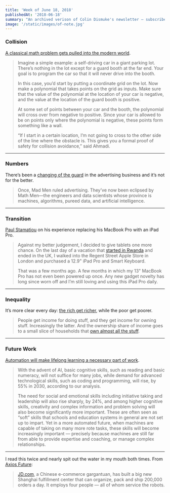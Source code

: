 ```yaml
---
title: 'Week of June 18, 2018'
publishedAt: '2018-06-18'
summary: "An archived verison of Colin Dismuke's newsletter – subscribe to get it in your inbox."
image: '/static/images/of-note.jpg'
---
```


### Collision

[A classical math problem gets pulled into the modern
world](https://www.quantamagazine.org/a-classical-math-problem-gets-pulled-into-the-modern-world-20180523/).

> Imagine a simple example: a self-driving car in a giant parking lot.
> There’s nothing in the lot except for a guard booth at the far end.
> Your goal is to program the car so that it will never drive into the
> booth.
>
> In this case, you’d start by putting a coordinate grid on the lot. Now
> make a polynomial that takes points on the grid as inputs. Make sure
> that the value of the polynomial at the location of your car is
> negative, and the value at the location of the guard booth is
> positive.
>
> At some set of points between your car and the booth, the polynomial
> will cross over from negative to positive. Since your car is allowed
> to be on points only where the polynomial is negative, these points
> form something like a wall.
>
> “If I start in a certain location, I’m not going to cross to the other
> side of the line where the obstacle is. This gives you a formal proof
> of safety for collision avoidance,” said Ahmadi.

---

### Numbers

There’s been a [changing of the
guard](https://www.newyorker.com/news/annals-of-communications/how-the-math-men-overthrew-the-mad-men)
in the advertising business and it’s not for the better.

> Once, Mad Men ruled advertising. They’ve now been eclipsed by Math
> Men—the engineers and data scientists whose province is machines,
> algorithms, pureed data, and artificial intelligence.

---

### Transition

[Paul Stamatiou](https://paulstamatiou.com/made-on-an-ipad-pro/) on his
experience replacing his MacBook Pro with an iPad Pro.

> Against my better judgement, I decided to give tablets one more
> chance. On the last day of a vacation that [started in
> Rwanda](https://twitter.com/Stammy/status/966383134722883587) and
> ended in the UK, I walked into the Regent Street Apple Store in London
> and purchased a 12.9" iPad Pro and Smart Keyboard.
>
> That was a few months ago. A few months in which my 13" MacBook Pro
> has not even been powered up once. Any new gadget novelty has long
> since worn off and I’m still loving and using this iPad Pro daily.

---

### Inequality

It’s more clear every day: [the rich get
richer](https://evonomics.com/capitals-share-of-income-is-way-higher-than-you-think/),
while the poor get poorer.

> People get income for doing stuff, and they get income for owning
> stuff. Increasingly the latter. And the ownership share of income goes
> to a small slice of households that [own almost all the
> stuff](http://www.demos.org/blog/9/5/14/top-10-white-families-own-almost-everything).

---

### Future Work

[Automation will make lifelong learning a necessary part of
work](https://hbr.org/2018/05/automation-will-make-lifelong-learning-a-necessary-part-of-work).

> With the advent of AI, basic cognitive skills, such as reading and
> basic numeracy, will not suffice for many jobs, while demand for
> advanced technological skills, such as coding and programming, will
> rise, by 55% in 2030, according to our analysis.
>
> The need for social and emotional skills including initiative taking
> and leadership will also rise sharply, by 24%, and among higher
> cognitive skills, creativity and complex information and problem
> solving will also become significantly more important. These are often
> seen as “soft” skills that schools and education systems in general
> are not set up to impart. Yet in a more automated future, when
> machines are capable of taking on many more rote tasks, these skills
> will become increasingly important — precisely because machines are
> still far from able to provide expertise and coaching, or manage
> complex relationships.

---

I read this twice and nearly spit out the water in my mouth both times.
From [Axios
Future](https://www.axios.com/china-jd-warehouse-jobs-4-employees-shanghai-d19f5cf1-f35b-4024-8783-2ba79a573405.html):

> [JD.com](http://JD.com), a Chinese e-commerce gargantuan, has built a
> big new Shanghai fulfillment center that can organize, pack and ship
> 200,000 orders a day. It employs four people — all of whom service the
> robots.
